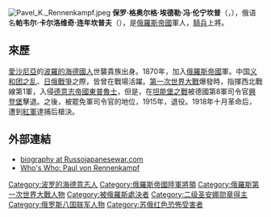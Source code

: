 [[File:Pavel_K._Rennenkampf.jpeg|thumb]]
'''保罗·格奥尔格·埃德勒·冯·伦宁坎普'''（{{lang-de|Paul Georg Edler von Rennenkampff}}，{{bd|1854年|4月17日|1918年|4月1日|catIdx=Rennenkampf, Paul von}}），俄语名'''帕韦尔·卡尔洛维奇·连年坎普夫'''（{{lang-ru|Па́вел Ка́рлович Ренненка́мпф|translit=Pável Kárlovič Rennenkámpf}}），是[[俄羅斯帝國|俄羅斯帝國]]軍人，[[騎兵|騎兵]]上將。

== 來歷 ==
[[愛沙尼亞|愛沙尼亞]]的[[波羅的海德國人|波羅的海德國人]]世襲貴族出身。1870年，加入[[俄羅斯帝國|俄羅斯帝國]]軍。中国[[义和团之乱|义和团之乱]]、[[日俄戰爭|日俄戰爭]]之際，皆曾在戰場活躍。[[第一次世界大戰|第一次世界大戰]]爆發時，指揮西北戰線第1軍，入侵[[德意志帝國|德意志帝國]][[東普魯士|東普魯士]]，但是，在[[坦能堡戰役_(1914年)|坦能堡之戰]]被德國第8軍司令官[[保羅·馮·興登堡|興登堡]]擊退。之後，被罷免軍司令官的地位，1915年，退役。1918年十月革命后，遭到[[蘇聯紅軍|紅軍]]逮捕后槍決。

== 外部連結 ==
{{commons category|Paul von Rennenkampf}}
*[https://web.archive.org/web/20110927022133/http://www.russojapanesewar.com/Rennen.html biography at Russojapanesewar.com]
*[http://www.firstworldwar.com/bio/rennenkampf.htm Who's Who: Paul von Rennenkampf] {{Wayback|url=http://www.firstworldwar.com/bio/rennenkampf.htm |date=20201127015123 }}

{{Authority control}}
{{DEFAULTSORT:Rennenkampf, Paul Von}}
[[Category:波罗的海德意志人|Category:波罗的海德意志人]]
[[Category:俄羅斯帝國陸軍將領|Category:俄羅斯帝國陸軍將領]]
[[Category:俄羅斯第一次世界大戰人物|Category:俄羅斯第一次世界大戰人物]]
[[Category:被俄羅斯處決者|Category:被俄羅斯處決者]]
[[Category:二级圣安娜勋章得主|Category:二级圣安娜勋章得主]]
[[Category:俄罗斯八国联军人物|Category:俄罗斯八国联军人物]]
[[Category:苏俄红色恐怖受害者|Category:苏俄红色恐怖受害者]]